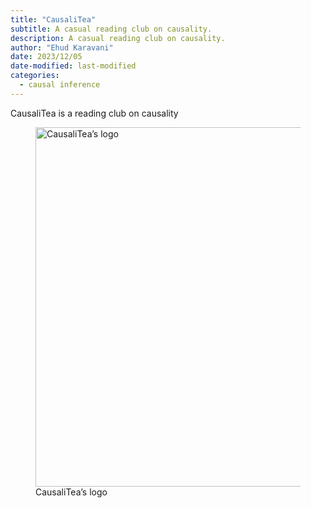 ```yaml
---
title: "CausaliTea"
subtitle: A casual reading club on causality.
description: A casual reading club on causality.
author: "Ehud Karavani"
date: 2023/12/05
date-modified: last-modified
categories: 
  - causal inference
---
```


CausaliTea is a reading club on causality

![CausaliTea's logo](causalitea.png){width="575"}
